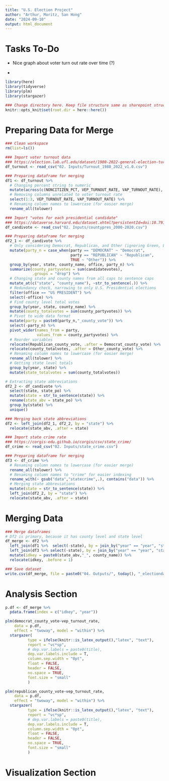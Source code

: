 ---
title: "U.S. Election Project"
author: "Arthur, Moritz, San Hong"
date: "2024-09-10"
output: html_document
---

# Tasks To-Do

-    Nice graph about voter turn out rate over time (?)

-   

```{r setup, include = TRUE}

library(here)
library(tidyverse)
library(plm)
library(stargazer)

### Change directory here. Keep file structure same as sharepoint structure.
knitr::opts_knit$set(root.dir = here::here())

```

# Preparing Data for Merge
```{r df_turnout}

### Clean workspace
rm(list=ls())

### Import voter turnout data
### https://election.lab.ufl.edu/dataset/1980-2022-general-election-turnout-rates/ 
df_turnout <- read_csv("02. Inputs/Turnout_1980_2022_v1.0.csv")

### Preparing dataframe for merging
df1 <- df_turnout %>% 
  # Changing percent string to numeric
  mutate(across(c(NONCITIZEN_PCT, VEP_TURNOUT_RATE, VAP_TURNOUT_RATE), ~as.numeric(sub("%", "", .)))) %>%
  # Removing columns unrelated to voter turnout rate
  select(1:3, VEP_TURNOUT_RATE, VAP_TURNOUT_RATE) %>% 
  # Renaming column names to lowercase (for easier merge)
  rename_all(tolower)

```

```{r df_candivote}

### Import "votes for each presidential candidate"
### https://dataverse.harvard.edu/dataset.xhtml?persistentId=doi:10.7910/DVN/VOQCHQ
df_candivote <- read_csv("02. Inputs/countypres_2000-2020.csv")

### Preparing dataframe for merging
df2_1 <- df_candivote %>% 
  # Only considering Democrat, Republican, and Other (ignoring Green, Libertarian, etc)
  mutate(party_n = case_when(party == "DEMOCRAT" ~ "Democrat",
                             party == "REPUBLICAN" ~ "Republican",
                             TRUE ~ "Other")) %>% 
  group_by(year, state, county_name, office, party_n) %>% 
  summarize(county_partyvotes = sum(candidatevotes),
            .groups = "drop") %>% 
  # Changing state and county names from all caps to sentence caps
  mutate_at(c("state", "county_name"), ~str_to_sentence(.)) %>% 
  # Redundancy check, narrowing to only U.S. Presidential elections
  filter(office == "US PRESIDENT") %>% 
  select(-office) %>% 
  # Find county level total votes
  group_by(year, state, county_name) %>% 
  mutate(county_totalvotes = sum(county_partyvotes)) %>% 
  # Pivot to wide data format
  mutate(party = paste0(party_n,"_county_vote")) %>% 
  select(-party_n) %>% 
  pivot_wider(names_from = party,
              values_from = county_partyvotes) %>% 
  # Reorder variables
  relocate(Republican_county_vote, .after = Democrat_county_vote) %>% 
  relocate(county_totalvotes, .after = Other_county_vote) %>% 
  # Renaming column names to lowercase (for easier merge)
  rename_all(tolower) %>% 
  # Getting state level totals
  group_by(year, state) %>% 
  mutate(state_totalvotes = sum(county_totalvotes))

# Extracting state abbreviations
df2_2 <- df_candivote %>% 
  select(state, state_po) %>% 
  mutate(state = str_to_sentence(state)) %>% 
  rename(state_abv = state_po) %>% 
  group_by(state) %>% 
  unique()

### Merging back state abbreviations
df2 <- left_join(df2_1, df2_2, by = "state") %>% 
  relocate(state_abv, .after = state)

```

```{r df_crime}

### Import state crime rate
### https://corgis-edu.github.io/corgis/csv/state_crime/
df_crime <- read_csv("02. Inputs/state_crime.csv")

### Preparing dataframe for merging
df3 <- df_crime %>% 
  # Renaming column names to lowercase (for easier merge)
  rename_all(tolower) %>% 
  # Renaming column names to "crime" for easier indexing
  rename_with(~ gsub("data","statecrime",.), contains("data")) %>% 
  # Merging state abbreviations
  mutate(state = str_to_sentence(state)) %>% 
  left_join(df2_2, by = "state") %>% 
  relocate(state_abv, .after = state)

```

# Merging Data
```{r merge}

### Merge dataframes
# Df2 is primary, because it has county level and state level
df_merge <- df2 %>% 
  left_join(df1 %>%  select(-state), by = join_by("year" == "year", "state_abv" == "state_abv")) %>%  
  left_join(df3 %>% select(-state), by = join_by("year" == "year", "state_abv" == "state_abv")) %>% 
  mutate(idkey = paste0(state_abv,"_", county_name)) %>% 
  relocate(idkey, .before = 1)

### Save dataset
write.csv(df_merge, file = paste0("04. Outputs/", today(), "_electiondataset.csv"))

```

# Analysis Section
```{r quick-regression}

p.df <- df_merge %>% 
  pdata.frame(index = c("idkey", "year"))

plm(democrat_county_vote~vep_turnout_rate,
    data = p.df,
    effect = "twoway", model = "within") %>% 
  stargazer(
          type = ifelse(knitr::is_latex_output(),"latex", "text"),
          report = "vc*sp",
          # dep.var.labels = paste0(title),
          dep.var.labels.include = T,
          column.sep.width = "0pt",
          float = FALSE,
          header = FALSE,
          no.space = TRUE,
          font.size = "small"
          )

plm(republican_county_vote~vep_turnout_rate,
    data = p.df,
    effect = "twoway", model = "within") %>% 
  stargazer(
          type = ifelse(knitr::is_latex_output(),"latex", "text"),
          report = "vc*sp",
          # dep.var.labels = paste0(title),
          dep.var.labels.include = T,
          column.sep.width = "0pt",
          float = FALSE,
          header = FALSE,
          no.space = TRUE,
          font.size = "small"
          )

```

# Visualization Section
```{r viz}

```

